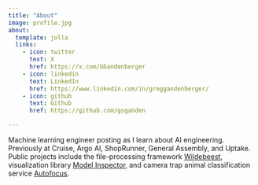 ```yaml
---
title: "About"
image: profile.jpg
about:
  template: jolla
  links:
    - icon: twitter
      text: X
      href: https://x.com/GGandenberger
    - icon: linkedin
      text: LinkedIn
      href: https://www.linkedin.com/in/greggandenberger/
    - icon: github
      text: Github
      href: https://github.com/gsganden

---
```


Machine learning engineer posting as I learn about AI engineering. Previously at Cruise, Argo AI, ShopRunner, General Assembly, and Uptake. Public projects include the file-processing framework [Wildebeest](https://wildebeest-library.readthedocs.io/en/latest/), visualization library [Model Inspector](https://gsganden.github.io/model_inspector), and camera trap animal classification service [Autofocus](https://github.com/uptake/autofocus).
